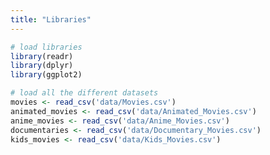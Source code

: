 ```yaml
---
title: "Libraries"
---
```


```r
# load libraries
library(readr)
library(dplyr)
library(ggplot2)
```

```r
# load all the different datasets
movies <- read_csv('data/Movies.csv')
animated_movies <- read_csv('data/Animated_Movies.csv')
anime_movies <- read_csv('data/Anime_Movies.csv')
documentaries <- read_csv('data/Documentary_Movies.csv')
kids_movies <- read_csv('data/Kids_Movies.csv')
```

